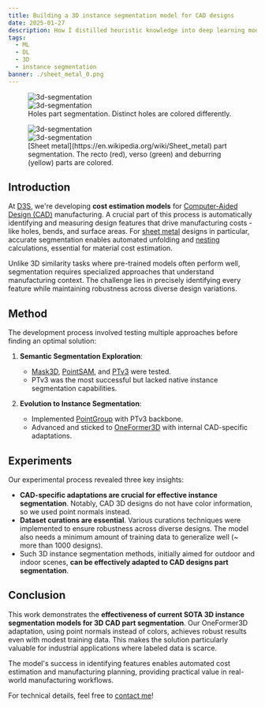 ```yaml
---
title: Building a 3D instance segmentation model for CAD designs
date: 2025-01-27
description: How I distilled heuristic knowledge into deep learning models for segmenting CAD designs.
tags:
  - ML
  - DL 
  - 3D 
  - instance segmentation
banner: ./sheet_metal_0.png
---
```


<div style={{ maxWidth: '900px', margin: '0 auto' }}>
  <figure style={{ margin: 0, marginBottom: '2rem' }}>
    <div style={{ 
      display: 'grid', 
      gridTemplateColumns: 'repeat(2, 1fr)', 
      gap: '2rem',
      background: '#f5f5f5',
      padding: '2rem',
      borderRadius: '8px',
      marginBottom: '1rem'
    }}>
      <div style={{ height: '300px', backgroundColor: 'white', padding: '1rem', borderRadius: '4px' }}>
        <img src={holes0} alt="3d-segmentation" style={{ width: '100%', height: '100%', objectFit: 'contain' }} />
      </div>
      <div style={{ height: '300px', backgroundColor: 'white', padding: '1rem', borderRadius: '4px' }}>
        <img src={holes1} alt="3d-segmentation" style={{ width: '100%', height: '100%', objectFit: 'contain' }} />
      </div>
    </div>
    <figcaption style={{ textAlign: 'center', fontSize: '0.9em' }}>
      Holes part segmentation. Distinct holes are colored differently.
    </figcaption>
  </figure>

  <figure style={{ margin: 0 }}>
    <div style={{ 
      display: 'grid', 
      gridTemplateColumns: 'repeat(2, 1fr)', 
      gap: '2rem',
      background: '#f5f5f5',
      padding: '2rem',
      borderRadius: '8px',
      marginBottom: '1rem'
    }}>
      <div style={{ height: '300px', backgroundColor: 'white', padding: '1rem', borderRadius: '4px' }}>
        <img src={sheetMetal0} alt="3d-segmentation" style={{ width: '100%', height: '100%', objectFit: 'contain' }} />
      </div>
      <div style={{ height: '300px', backgroundColor: 'white', padding: '1rem', borderRadius: '4px' }}>
        <img src={sheetMetal1} alt="3d-segmentation" style={{ width: '100%', height: '100%', objectFit: 'contain' }} />
      </div>
    </div>
    <figcaption style={{ textAlign: 'center', fontSize: '0.9em' }}>
      [Sheet metal](https://en.wikipedia.org/wiki/Sheet_metal) part segmentation. The recto (red), verso (green) and deburring (yellow) parts are colored.
    </figcaption>
  </figure>
</div>

## Introduction

At [D3S](https://d3s.ai/), we're developing **cost estimation models** for [Computer-Aided Design (CAD)](https://en.wikipedia.org/wiki/Computer-aided_design) manufacturing. A crucial part of this process is automatically identifying and measuring design features that drive manufacturing costs - like holes, bends, and surface areas. For [sheet metal](https://en.wikipedia.org/wiki/Sheet_metal) designs in particular, accurate segmentation enables automated unfolding and [nesting](https://en.wikipedia.org/wiki/Nesting_(process)) calculations, essential for material cost estimation.

Unlike 3D similarity tasks where pre-trained models often perform well, segmentation requires specialized approaches that understand manufacturing context. The challenge lies in precisely identifying every feature while maintaining robustness across diverse design variations.

## Method

The development process involved testing multiple approaches before finding an optimal solution:

1. **Semantic Segmentation Exploration**:
   - [Mask3D](https://arxiv.org/abs/2210.03105), [PointSAM](https://arxiv.org/abs/2406.17741), and [PTv3](https://arxiv.org/abs/2312.10035) were tested.
   - PTv3 was the most successful but lacked native instance segmentation capabilities.

2. **Evolution to Instance Segmentation**:
   - Implemented [PointGroup](https://arxiv.org/abs/2004.01658) with PTv3 backbone.
   - Advanced and sticked to [OneFormer3D](https://arxiv.org/abs/2311.14405) with internal CAD-specific adaptations.

## Experiments

Our experimental process revealed three key insights:

- **CAD-specific adaptations are crucial for effective instance segmentation**. Notably, CAD 3D designs do not have color information, so we used point normals instead.
- **Dataset curations are essential**. Various curations techniques were implemented to ensure robustness across diverse designs. The model also needs a minimum amount of training data to generalize well (~ more than 1000 designs).
- Such 3D instance segmentation methods, initially aimed for outdoor and indoor scenes, **can be effectively adapted to CAD designs part segmentation**.


## Conclusion

This work demonstrates the **effectiveness of current SOTA 3D instance segmentation models for 3D CAD part segmentation**. Our OneFormer3D adaptation, using point normals instead of colors, achieves robust results even with modest training data. This makes the solution particularly valuable for industrial applications where labeled data is scarce.

The model's success in identifying features enables automated cost estimation and manufacturing planning, providing practical value in real-world manufacturing workflows.

For technical details, feel free to [contact me](https://maccou-portfolio.netlify.app/#contact)!